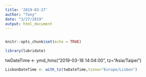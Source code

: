 ```yaml
---
title: '2019-03-27'
author: "Tony"
date: "3/27/2019"
output: html_document
---
```

```r

```

```r
knitr::opts_chunk$set(echo = TRUE)
```

```r
library(lubridate)
```
twDateTime <- ymd_hms("2019-03-18 14:04:00", tz="Asia/Taipei")



```r
LisbonDateTime <- with_tz(twDateTime,tzone="Europe/Lisbon")
```

